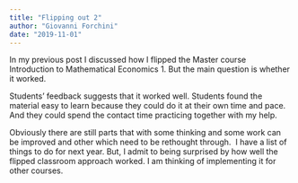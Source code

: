 ```yaml
---
title: "Flipping out 2"
author: "Giovanni Forchini"
date: "2019-11-01"
---
```

In my previous post I discussed how I flipped the Master course Introduction to Mathematical Economics 1. But the main question is whether it worked.

Students' feedback suggests that it worked well. Students found the material easy to learn because they could do it at their own time and pace. And they could spend the contact time practicing together with my help.

Obviously there are still parts that with some thinking and some work can be improved and other which need to be rethought through.  I have a list of things to do for next year. But, I admit to being surprised by how well the flipped classroom approach worked. I am thinking of implementing it for other courses.